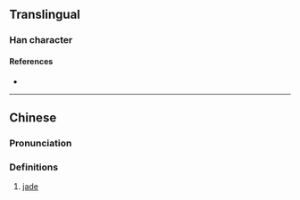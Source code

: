 {{character info}}
==Translingual==

===Han character===
{{Han char|rn=96|rad=玉|as=18|sn=22|four=14141|canj=MGGNF|ids=⿰𤣩燾}}

====References====
* {{Han ref|kx=0745.270|dkj=21358|dj=1154.050|hdz=21146.110|uh=74D9|ud=29913|bh=F6F2|bd=63218}}

----

==Chinese==
{{zh-forms}}

===Pronunciation===
{{zh-pron
|m=dào
|c=dou6
|mc=
|oc=
|ma=
|cat=n
}}

===Definitions===
{{zh-hanzi}}

# [[jade]]